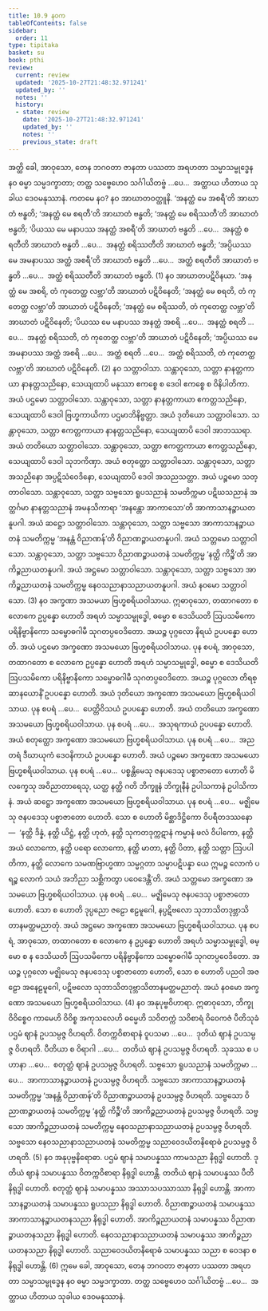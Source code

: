 ```yaml
---
title: 10.9 နဝက
tableOfContents: false
sidebar:
  order: 11
type: tipitaka
basket: su
book: pthi
review:
  current: review
  updated: '2025-10-27T21:48:32.971241'
  updated_by: ''
  notes: ''
  history:
  - state: review
    date: '2025-10-27T21:48:32.971241'
    updated_by: ''
    notes: ''
    previous_state: draft
---
```



<ReviewStatus review={frontmatter.review} showDetails={true} />

<HypothesisAnnotation frontmatter={frontmatter} />

<DynamicBreadcrumb />

<Division number="340" book="pthi" e="ch" v="8" p="218">

<Paragraph number="1078" book="pthi">
အတ္ထိ ခေါ, အာဝုသော, တေန ဘဂဝတာ ဇာနတာ ပဿတာ အရဟတာ သမ္မာသမ္ဗုဒ္ဓေန နဝ ဓမ္မာ သမ္မဒက္ခာတာ; တတ္ထ သဗ္ဗေဟေဝ သင်္ဂါယိတဗ္ဗံ …ပေ…  အတ္ထာယ ဟိတာယ သုခါယ ဒေဝမနုဿာနံ. ကတမေ နဝ?
</Paragraph>

<Paragraph number="1079" book="pthi">
နဝ <Emphasis>အာဃာတဝတ္ထူနိ.</Emphasis> ‘အနတ္ထံ မေ အစရီ’တိ အာဃာတံ ဗန္ဓတိ; ‘အနတ္ထံ မေ စရတီ’တိ အာဃာတံ ဗန္ဓတိ; ‘အနတ္ထံ မေ စရိဿတီ’တိ အာဃာတံ ဗန္ဓတိ; ‘ပိယဿ မေ မနာပဿ အနတ္ထံ အစရီ’တိ အာဃာတံ ဗန္ဓတိ …ပေ…  အနတ္ထံ စရတီတိ အာဃာတံ ဗန္ဓတိ …ပေ…  အနတ္ထံ စရိဿတီတိ အာဃာတံ ဗန္ဓတိ; ‘အပ္ပိယဿ မေ အမနာပဿ အတ္ထံ အစရီ’တိ အာဃာတံ ဗန္ဓတိ …ပေ…  အတ္ထံ စရတီတိ အာဃာတံ ဗန္ဓတိ …ပေ…  အတ္ထံ စရိဿတီတိ အာဃာတံ ဗန္ဓတိ. (1)
</Paragraph>

<Paragraph number="1080" book="pthi">
နဝ <Emphasis>အာဃာတပဋိဝိနယာ.</Emphasis> ‘အနတ္ထံ မေ အစရိ, တံ ကုတေတ္ထ လဗ္ဘာ’တိ အာဃာတံ ပဋိဝိနေတိ; ‘အနတ္ထံ မေ စရတိ, တံ ကုတေတ္ထ လဗ္ဘာ’တိ အာဃာတံ ပဋိဝိနေတိ; ‘အနတ္ထံ မေ စရိဿတိ, တံ ကုတေတ္ထ လဗ္ဘာ’တိ အာဃာတံ ပဋိဝိနေတိ; ‘ပိယဿ မေ မနာပဿ အနတ္ထံ အစရိ …ပေ…  အနတ္ထံ စရတိ …ပေ…  အနတ္ထံ စရိဿတိ, တံ ကုတေတ္ထ လဗ္ဘာ’တိ အာဃာတံ ပဋိဝိနေတိ; ‘အပ္ပိယဿ မေ အမနာပဿ အတ္ထံ အစရိ …ပေ…  အတ္ထံ စရတိ …ပေ…  အတ္ထံ စရိဿတိ, တံ ကုတေတ္ထ လဗ္ဘာ’တိ အာဃာတံ ပဋိဝိနေတိ. (2)
</Paragraph>

</Division>
<Division number="341" book="pthi" e="ch" v="8" p="218">

<Paragraph number="1081" book="pthi">
နဝ <Emphasis>သတ္တာဝါသာ.</Emphasis> သန္တာဝုသော, သတ္တာ နာနတ္တကာယာ နာနတ္တသညိနော, သေယျထာပိ မနုဿာ ဧကစ္စေ စ ဒေဝါ ဧကစ္စေ စ ဝိနိပါတိကာ. အယံ ပဌမော သတ္တာဝါသော.
</Paragraph>

<Paragraph number="1082" book="pthi">
သန္တာဝုသော, သတ္တာ နာနတ္တကာယာ ဧကတ္တသညိနော, သေယျထာပိ ဒေဝါ ဗြဟ္မကာယိကာ ပဌမာဘိနိဗ္ဗတ္တာ. အယံ ဒုတိယော သတ္တာဝါသော.
</Paragraph>

<Paragraph number="1083" book="pthi">
သန္တာဝုသော, သတ္တာ ဧကတ္တကာယာ နာနတ္တသညိနော, သေယျထာပိ ဒေဝါ အာဘဿရာ. အယံ တတိယော သတ္တာဝါသော.
</Paragraph>

<Paragraph number="1084" book="pthi">
သန္တာဝုသော, သတ္တာ ဧကတ္တကာယာ ဧကတ္တသညိနော, သေယျထာပိ ဒေဝါ သုဘကိဏှာ. အယံ စတုတ္ထော သတ္တာဝါသော.
</Paragraph>

<Paragraph number="1085" book="pthi">
သန္တာဝုသော, သတ္တာ အသညိနော အပ္ပဋိသံဝေဒိနော, သေယျထာပိ ဒေဝါ အသညသတ္တာ. အယံ ပဉ္စမော သတ္တာဝါသော.
</Paragraph>

<Paragraph number="1086" book="pthi">
သန္တာဝုသော, သတ္တာ သဗ္ဗသော ရူပသညာနံ သမတိက္ကမာ ပဋိဃသညာနံ အတ္ထင်္ဂမာ နာနတ္တသညာနံ အမနသိကာရာ ‘အနန္တော အာကာသော’တိ အာကာသာနဉ္စာယတနူပဂါ. အယံ ဆဋ္ဌော သတ္တာဝါသော.
</Paragraph>

<Paragraph number="1087" book="pthi">
သန္တာဝုသော, သတ္တာ သဗ္ဗသော အာကာသာနဉ္စာယတနံ သမတိက္ကမ္မ ‘အနန္တံ ဝိညာဏန်’တိ ဝိညာဏဉ္စာယတနူပဂါ. အယံ သတ္တမော သတ္တာဝါသော.
</Paragraph>

<Paragraph number="1088" book="pthi">
သန္တာဝုသော, သတ္တာ သဗ္ဗသော ဝိညာဏဉ္စာယတနံ သမတိက္ကမ္မ ‘နတ္ထိ ကိဉ္စီ’တိ အာကိဉ္စညာယတနူပဂါ. အယံ အဋ္ဌမော သတ္တာဝါသော.
</Paragraph>

<Paragraph number="1089" book="pthi">
သန္တာဝုသော, သတ္တာ သဗ္ဗသော အာကိဉ္စညာယတနံ သမတိက္ကမ္မ နေဝသညာနာသညာယတနူပဂါ. အယံ နဝမော သတ္တာဝါသော. (3)
</Paragraph>

</Division>
<Division number="342" book="pthi" e="ch" v="8" p="219">

<Paragraph number="1090" book="pthi">
နဝ <Emphasis>အက္ခဏာ အသမယာ ဗြဟ္မစရိယဝါသာယ.</Emphasis> ဣဓာဝုသော, တထာဂတော စ လောကေ ဥပ္ပန္နော ဟောတိ အရဟံ သမ္မာသမ္ဗုဒ္ဓေါ, ဓမ္မော စ ဒေသိယတိ ဩပသမိကော ပရိနိဗ္ဗာနိကော သမ္ဗောဓဂါမီ သုဂတပ္ပဝေဒိတော. အယဉ္စ ပုဂ္ဂလော နိရယံ ဥပပန္နော ဟောတိ. အယံ ပဌမော အက္ခဏော အသမယော ဗြဟ္မစရိယဝါသာယ.
</Paragraph>

<Paragraph number="1091" book="pthi">
ပုန စပရံ, အာဝုသော, တထာဂတော စ လောကေ ဥပ္ပန္နော ဟောတိ အရဟံ သမ္မာသမ္ဗုဒ္ဓေါ, ဓမ္မော စ ဒေသိယတိ ဩပသမိကော ပရိနိဗ္ဗာနိကော သမ္ဗောဓဂါမီ သုဂတပ္ပဝေဒိတော. အယဉ္စ ပုဂ္ဂလော တိရစ္ဆာနယောနိံ ဥပပန္နော ဟောတိ. အယံ ဒုတိယော အက္ခဏော အသမယော ဗြဟ္မစရိယဝါသာယ.
</Paragraph>

<Paragraph number="1092" book="pthi">
ပုန စပရံ …ပေ…  ပေတ္တိဝိသယံ ဥပပန္နော ဟောတိ. အယံ တတိယော အက္ခဏော အသမယော ဗြဟ္မစရိယဝါသာယ.
</Paragraph>

<Paragraph number="1093" book="pthi">
ပုန စပရံ …ပေ…  အသုရကာယံ ဥပပန္နော ဟောတိ. အယံ စတုတ္ထော အက္ခဏော အသမယော ဗြဟ္မစရိယဝါသာယ.
</Paragraph>

<Paragraph number="1094" book="pthi">
ပုန စပရံ …ပေ…  အညတရံ ဒီဃာယုကံ ဒေဝနိကာယံ ဥပပန္နော ဟောတိ. အယံ ပဉ္စမော အက္ခဏော အသမယော ဗြဟ္မစရိယဝါသာယ.
</Paragraph>

<Paragraph number="1095" book="pthi">
ပုန စပရံ …ပေ…  ပစ္စန္တိမေသု ဇနပဒေသု ပစ္စာဇာတော ဟောတိ မိလက္ခေသု အဝိညာတာရေသု, ယတ္ထ နတ္ထိ ဂတိ ဘိက္ခူနံ ဘိက္ခုနီနံ ဥပါသကာနံ ဥပါသိကာနံ. အယံ ဆဋ္ဌော အက္ခဏော အသမယော ဗြဟ္မစရိယဝါသာယ.
</Paragraph>

<Paragraph number="1096" book="pthi">
ပုန စပရံ …ပေ…  မဇ္ဈိမေသု ဇနပဒေသု ပစ္စာဇာတော ဟောတိ. သော စ ဟောတိ မိစ္ဆာဒိဋ္ဌိကော ဝိပရီတဒဿနော—  ‘နတ္ထိ ဒိန္နံ, နတ္ထိ ယိဋ္ဌံ, နတ္ထိ ဟုတံ, နတ္ထိ သုကတဒုက္ကဋာနံ ကမ္မာနံ ဖလံ ဝိပါကော, နတ္ထိ အယံ လောကော, နတ္ထိ ပရော လောကော, နတ္ထိ မာတာ, နတ္ထိ ပိတာ, နတ္ထိ သတ္တာ ဩပပါတိကာ, နတ္ထိ လောကေ သမဏဗြာဟ္မဏာ သမ္မဂ္ဂတာ သမ္မာပဋိပန္နာ ယေ ဣမဉ္စ လောကံ ပရဉ္စ လောကံ သယံ အဘိညာ သစ္ဆိကတွာ ပဝေဒေန္တီ’တိ. အယံ သတ္တမော အက္ခဏော အသမယော ဗြဟ္မစရိယဝါသာယ.
</Paragraph>

<Paragraph number="1097" book="pthi">
ပုန စပရံ …ပေ…  မဇ္ဈိမေသု ဇနပဒေသု ပစ္စာဇာတော ဟောတိ. သော စ ဟောတိ ဒုပ္ပညော ဇဠော ဧဠမူဂေါ, နပ္ပဋိဗလော သုဘာသိတဒုဗ္ဘာသိတာနမတ္ထမညာတုံ. အယံ အဋ္ဌမော အက္ခဏော အသမယော ဗြဟ္မစရိယဝါသာယ.
</Paragraph>

<Paragraph number="1098" book="pthi">
ပုန စပရံ, အာဝုသော, တထာဂတော စ လောကေ န ဥပ္ပန္နော ဟောတိ အရဟံ သမ္မာသမ္ဗုဒ္ဓေါ, ဓမ္မော စ န ဒေသိယတိ ဩပသမိကော ပရိနိဗ္ဗာနိကော သမ္ဗောဓဂါမီ သုဂတပ္ပဝေဒိတော. အယဉ္စ ပုဂ္ဂလော မဇ္ဈိမေသု ဇနပဒေသု ပစ္စာဇာတော ဟောတိ, သော စ ဟောတိ ပညဝါ အဇဠော အနေဠမူဂေါ, ပဋိဗလော သုဘာသိတဒုဗ္ဘာသိတာနမတ္ထမညာတုံ. အယံ နဝမော အက္ခဏော အသမယော ဗြဟ္မစရိယဝါသာယ. (4)
</Paragraph>

</Division>
<Division number="343" book="pthi" e="ch" v="8" p="220">

<Paragraph number="1099" book="pthi">
နဝ <Emphasis>အနုပုဗ္ဗဝိဟာရာ.</Emphasis> ဣဓာဝုသော, ဘိက္ခု ဝိဝိစ္စေဝ ကာမေဟိ ဝိဝိစ္စ အကုသလေဟိ ဓမ္မေဟိ သဝိတက္ကံ သဝိစာရံ ဝိဝေကဇံ ပီတိသုခံ ပဌမံ ဈာနံ ဥပသမ္ပဇ္ဇ ဝိဟရတိ. ဝိတက္ကဝိစာရာနံ ဝူပသမာ …ပေ…  ဒုတိယံ ဈာနံ ဥပသမ္ပဇ္ဇ ဝိဟရတိ. ပီတိယာ စ ဝိရာဂါ …ပေ…  တတိယံ ဈာနံ ဥပသမ္ပဇ္ဇ ဝိဟရတိ. သုခဿ စ ပဟာနာ …ပေ…  စတုတ္ထံ ဈာနံ ဥပသမ္ပဇ္ဇ ဝိဟရတိ. သဗ္ဗသော ရူပသညာနံ သမတိက္ကမာ …ပေ…  အာကာသာနဉ္စာယတနံ ဥပသမ္ပဇ္ဇ ဝိဟရတိ. သဗ္ဗသော အာကာသာနဉ္စာယတနံ သမတိက္ကမ္မ ‘အနန္တံ ဝိညာဏန်’တိ ဝိညာဏဉ္စာယတနံ ဥပသမ္ပဇ္ဇ ဝိဟရတိ. သဗ္ဗသော ဝိညာဏဉ္စာယတနံ သမတိက္ကမ္မ ‘နတ္ထိ ကိဉ္စီ’တိ အာကိဉ္စညာယတနံ ဥပသမ္ပဇ္ဇ ဝိဟရတိ. သဗ္ဗသော အာကိဉ္စညာယတနံ သမတိက္ကမ္မ နေဝသညာနာသညာယတနံ ဥပသမ္ပဇ္ဇ ဝိဟရတိ. သဗ္ဗသော နေဝသညာနာသညာယတနံ သမတိက္ကမ္မ သညာဝေဒယိတနိရောဓံ ဥပသမ္ပဇ္ဇ ဝိဟရတိ. (5)
</Paragraph>

</Division>
<Division number="344" book="pthi" e="ch" v="8" p="221">

<Paragraph number="1100" book="pthi">
နဝ <Emphasis>အနုပုဗ္ဗနိရောဓာ.</Emphasis> ပဌမံ ဈာနံ သမာပန္နဿ ကာမသညာ နိရုဒ္ဓါ ဟောတိ. ဒုတိယံ ဈာနံ သမာပန္နဿ ဝိတက္ကဝိစာရာ နိရုဒ္ဓါ ဟောန္တိ. တတိယံ ဈာနံ သမာပန္နဿ ပီတိ နိရုဒ္ဓါ ဟောတိ. စတုတ္ထံ ဈာနံ သမာပန္နဿ အဿာသပဿာဿာ နိရုဒ္ဓါ ဟောန္တိ. အာကာသာနဉ္စာယတနံ သမာပန္နဿ ရူပသညာ နိရုဒ္ဓါ ဟောတိ. ဝိညာဏဉ္စာယတနံ သမာပန္နဿ အာကာသာနဉ္စာယတနသညာ နိရုဒ္ဓါ ဟောတိ. အာကိဉ္စညာယတနံ သမာပန္နဿ ဝိညာဏဉ္စာယတနသညာ နိရုဒ္ဓါ ဟောတိ. နေဝသညာနာသညာယတနံ သမာပန္နဿ အာကိဉ္စညာယတနသညာ နိရုဒ္ဓါ ဟောတိ. သညာဝေဒယိတနိရောဓံ သမာပန္နဿ သညာ စ ဝေဒနာ စ နိရုဒ္ဓါ ဟောန္တိ. (6)
</Paragraph>

<Paragraph number="1101" book="pthi">
ဣမေ ခေါ, အာဝုသော, တေန ဘဂဝတာ ဇာနတာ ပဿတာ အရဟတာ သမ္မာသမ္ဗုဒ္ဓေန နဝ ဓမ္မာ သမ္မဒက္ခာတာ. တတ္ထ သဗ္ဗေဟေဝ သင်္ဂါယိတဗ္ဗံ …ပေ…  အတ္ထာယ ဟိတာယ သုခါယ ဒေဝမနုဿာနံ.
</Paragraph>
</Division>
